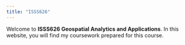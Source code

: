 ```yaml
---
title: "ISSS626"
---
```


Welcome to **ISSS626 Geospatial Analytics and Applications**. In this website, you will find my coursework prepared for this course.
